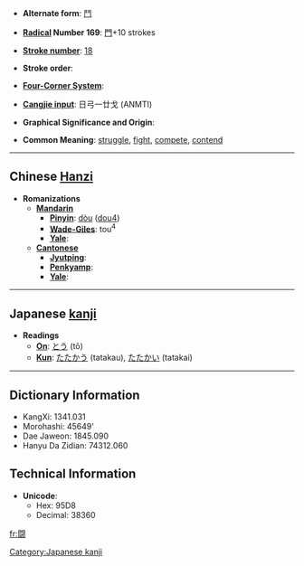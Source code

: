 * '''Alternate form''': [[鬥]]

* '''[[Wiktionary:Chinese radical index| Radical]] Number 169''': [[Wiktionary:Chinese radical index 門|門]]+10 strokes

* '''[[Wiktionary:Chinese total strokes index|Stroke number]]''': [[Wiktionary:Chinese total strokes index 18|18]]

* '''Stroke order''': 

* '''[[Wiktionary:Chinese four corner index|Four-Corner System]]''': 

* '''[[Wiktionary:Chinese Cangjie index|Cangjie input]]''': 日弓一廿戈 (ANMTI)

* '''Graphical Significance and Origin''': 

* '''Common Meaning''': [[struggle]], [[fight]], [[compete]], [[contend]]

----

== Chinese [[Hanzi]] ==

* '''Romanizations'''
** '''[[Mandarin]]'''
*** '''[[Pinyin]]''': [[dòu]] ([[dou4]])
*** '''[[Wade-Giles]]''': tou<sup>4</sup>
*** '''[[Yale]]''': 
** '''[[Cantonese]]'''
*** '''[[Jyutping]]''':
*** '''[[Penkyamp]]''': 
*** '''[[Yale]]''': 


----

== Japanese [[kanji]] ==

* '''Readings'''
** '''[[On]]''': [[とう]] (tō)
** '''[[Kun]]''': [[たたかう]] (tatakau), [[たたかい]] (tatakai)


----

== Dictionary Information ==

* KangXi: 1341.031
* Morohashi: 45649'
* Dae Jaweon: 1845.090
* Hanyu Da Zidian: 74312.060

== Technical Information ==

* '''Unicode''':
** Hex: 95D8
** Decimal: 38360

[[Category:Japanese kanji]]

[[fr:闘]]